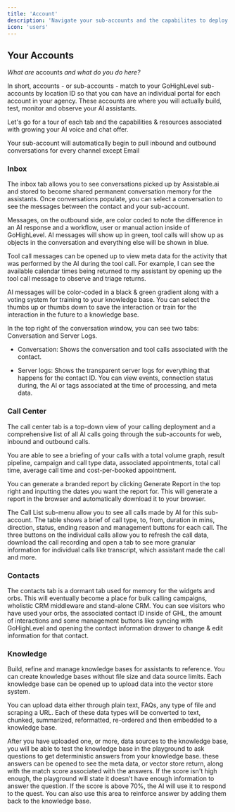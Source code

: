 ```yaml
---
title: 'Account'
description: 'Navigate your sub-accounts and the capabilites to deploy AI'
icon: 'users'
---
```


## Your Accounts

*What are* accounts *and what do you do here?*

In short, accounts - or sub-accounts - match to your GoHighLevel sub-accounts by location ID so that you can have an individual portal for each account in your agency. These accounts are where you will actually build, test, monitor and observe your AI assistants.

Let's go for a tour of each tab and the capabilities & resources associated with growing your AI voice and chat offer.

<Note>
  Your sub-account will automatically begin to pull inbound and outbound conversations for every channel except Email
</Note>

### Inbox

The inbox tab allows you to see conversations picked up by Assistable.ai and stored to become shared permanent conversation memory for the assistants. Once conversations populate, you can select a conversation to see the messages between the contact and your sub-account.

Messages, on the outbound side, are color coded to note the difference in an AI response and a workflow, user or manual action inside of GoHighLevel. AI messages will show up in green, tool calls will show up as objects in the conversation and everything else will be shown in blue.

Tool call messages can be opened up to view meta data for the activity that was performed by the AI during the tool call. For example, I can see the available calendar times being returned to my assistant by opening up the tool call message to observe and triage returns.

AI messages will be color-coded in a black & green gradient along with a voting system for training to your knowledge base. You can select the thumbs up or thumbs down to save the interaction or train for the interaction in the future to a knowledge base.

In the top right of the conversation window, you can see two tabs: Conversation and Server Logs.

* Conversation: Shows the conversation and tool calls associated with the contact.

* Server logs: Shows the transparent server logs for everything that happens for the contact ID. You can view events, connection status during, the AI or tags associated at the time of processing, and meta data.

### Call Center

The call center tab is a top-down view of your calling deployment and a comprehensive list of all AI calls going through the sub-accounts for web, inbound and outbound calls.

You are able to see a briefing of your calls with a total volume graph, result pipeline, campaign and call type data, associated appointments, total call time, average call time and cost-per-booked appointment.

You can generate a branded report by clicking Generate Report in the top right and inputting the dates you want the report for. This will generate a report in the browser and automatically download it to your browser.

The Call List sub-menu allow you to see all calls made by AI for this sub-account. The table shows a brief of call type, to, from, duration in mins, direction, status, ending reason and management buttons for each call. The three buttons on the individual calls allow you to refresh the call data, download the call recording and open a tab to see more granular information for individual calls like transcript, which assistant made the call and more.

### Contacts

The contacts tab is a dormant tab used for memory for the widgets and orbs. This will eventually become a place for bulk calling campaigns, wholistic CRM middleware and stand-alone CRM. You can see visitors who have used your orbs, the associated contact ID inside of GHL, the amount of interactions and some management buttons like syncing with GoHighLevel and opening the contact information drawer to change & edit information for that contact.

### Knowledge

Build, refine and manage knowledge bases for assistants to reference. You can create knowledge bases without file size and data source limits. Each knowledge base can be opened up to upload data into the vector store system.

You can upload data either through plain text, FAQs, any type of file and scraping a URL. Each of these data types will be converted to text, chunked, summarized, reformatted, re-ordered and then embedded to a knowledge base.

After you have uploaded one, or more, data sources to the knowledge base, you will be able to test the knowledge base in the playground to ask questions to get deterministic answers from your knowledge base. these answers can be opened to see the meta data, or vector store return, along with the match score associated with the answers. If the score isn't high enough, the playground will state it doesn't have enough information to answer the question. If the score is above 70%, the AI will use it to respond to the quest. You can also use this area to reinforce answer by adding them back to the knowledge base.
